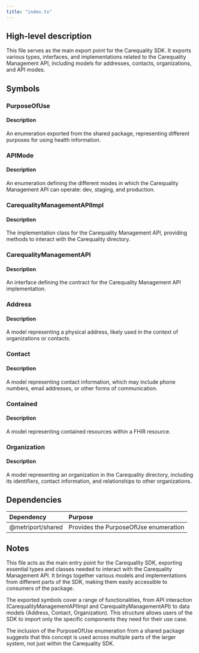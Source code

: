 ```yaml
---
title: "index.ts"
---
```


## High-level description
This file serves as the main export point for the Carequality SDK. It exports various types, interfaces, and implementations related to the Carequality Management API, including models for addresses, contacts, organizations, and API modes.

## Symbols

### PurposeOfUse
#### Description
An enumeration exported from the shared package, representing different purposes for using health information.

### APIMode
#### Description
An enumeration defining the different modes in which the Carequality Management API can operate: dev, staging, and production.

### CarequalityManagementAPIImpl
#### Description
The implementation class for the Carequality Management API, providing methods to interact with the Carequality directory.

### CarequalityManagementAPI
#### Description
An interface defining the contract for the Carequality Management API implementation.

### Address
#### Description
A model representing a physical address, likely used in the context of organizations or contacts.

### Contact
#### Description
A model representing contact information, which may include phone numbers, email addresses, or other forms of communication.

### Contained
#### Description
A model representing contained resources within a FHIR resource.

### Organization
#### Description
A model representing an organization in the Carequality directory, including its identifiers, contact information, and relationships to other organizations.

## Dependencies
| Dependency | Purpose |
|:-----------|:--------|
| @metriport/shared | Provides the PurposeOfUse enumeration |

## Notes
This file acts as the main entry point for the Carequality SDK, exporting essential types and classes needed to interact with the Carequality Management API. It brings together various models and implementations from different parts of the SDK, making them easily accessible to consumers of the package.

The exported symbols cover a range of functionalities, from API interaction (CarequalityManagementAPIImpl and CarequalityManagementAPI) to data models (Address, Contact, Organization). This structure allows users of the SDK to import only the specific components they need for their use case.

The inclusion of the PurposeOfUse enumeration from a shared package suggests that this concept is used across multiple parts of the larger system, not just within the Carequality SDK.